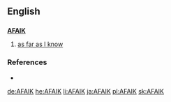 ==English==

==={{initialism}}===
'''[[as|A]][[far|F]][[as|A]][[I]][[know|K]]'''

# {{mostly|Internet slang}}  [[as far as I know]]

===References===
*{{cite book |author=Spears, Richard A. |year=2000 |title=NTC's Dictionary of American Slang and Colloquial Expressions |edition=third edition |publisher=NTC |pages=p. 3 |id=ISBN 0-8442-0461-7}}

[[de:AFAIK]]
[[he:AFAIK]]
[[li:AFAIK]]
[[ja:AFAIK]]
[[pl:AFAIK]]
[[sk:AFAIK]]